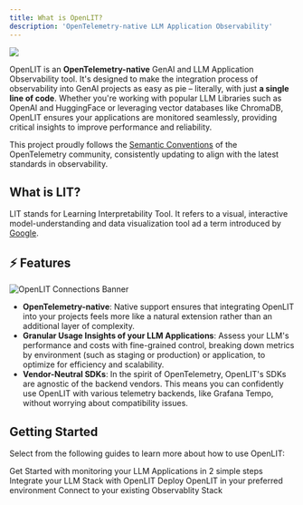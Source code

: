 ```yaml
---
title: What is OpenLIT?
description: 'OpenTelemetry-native LLM Application Observability'
---
```


<Frame>
  <img src="/images/docs-main-banner.jpeg" />
</Frame>

OpenLIT is an **OpenTelemetry-native** GenAI and LLM Application Observability tool. It's designed to make the integration process of observability into GenAI projects as easy as pie – literally, with just **a single line of code**. Whether you're working with popular LLM Libraries such as OpenAI and HuggingFace or leveraging vector databases like ChromaDB, OpenLIT ensures your applications are monitored seamlessly, providing critical insights to improve performance and reliability.

This project proudly follows the [Semantic Conventions](https://github.com/open-telemetry/semantic-conventions/tree/main/docs/gen-ai) of the OpenTelemetry community, consistently updating to align with the latest standards in observability.

## What is LIT?
LIT stands for Learning Interpretability Tool. It refers to a visual, interactive model-understanding and data visualization tool ad  a term introduced by [Google](https://developers.google.com/machine-learning/glossary#learning-interpretability-tool-lit).

## ⚡ Features
![OpenLIT Connections Banner](https://github.com/openlit/.github/blob/main/profile/assets/github-readme-connections-banner.png?raw=true)

- **OpenTelemetry-native**: Native support ensures that integrating OpenLIT into your projects feels more like a natural extension rather than an additional layer of complexity.
- **Granular Usage Insights of your LLM Applications**: Assess your LLM's performance and costs with fine-grained control, breaking down metrics by environment (such as staging or production) or application, to optimize for efficiency and scalability.
- **Vendor-Neutral SDKs**: In the spirit of OpenTelemetry, OpenLIT's SDKs are agnostic of the backend vendors. This means you can confidently use OpenLIT with various telemetry backends, like Grafana Tempo, without worrying about compatibility issues.

## Getting Started
Select from the following guides to learn more about how to use OpenLIT:

<CardGroup cols={2}>
<Card title="Quickstart" href="/latest/quickstart" icon='bolt'>
Get Started with monitoring your LLM Applications in 2 simple steps
</Card>
<Card title="Integrations" href="/latest/integrations/introduction" icon='circle-nodes'>
Integrate your LLM Stack with OpenLIT 
</Card>
<Card title="Installation" href="/latest/installation" icon='circle-down'>
Deploy OpenLIT in your preferred environment 
</Card>
<Card title="Connections" href="/latest/connections/intro" icon='link'>
Connect to your existing Observablity Stack
</Card>
</CardGroup>
